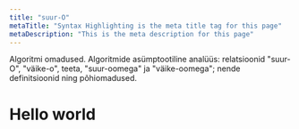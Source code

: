 ```yaml
---
title: "suur-O"
metaTitle: "Syntax Highlighting is the meta title tag for this page"
metaDescription: "This is the meta description for this page"
---
```

Algoritmi omadused. Algoritmide asümptootiline analüüs: relatsioonid "suur-O", "väike-o", teeta, "suur-oomega" ja "väike-oomega"; nende definitsioonid ning  põhiomadused.
# Hello world